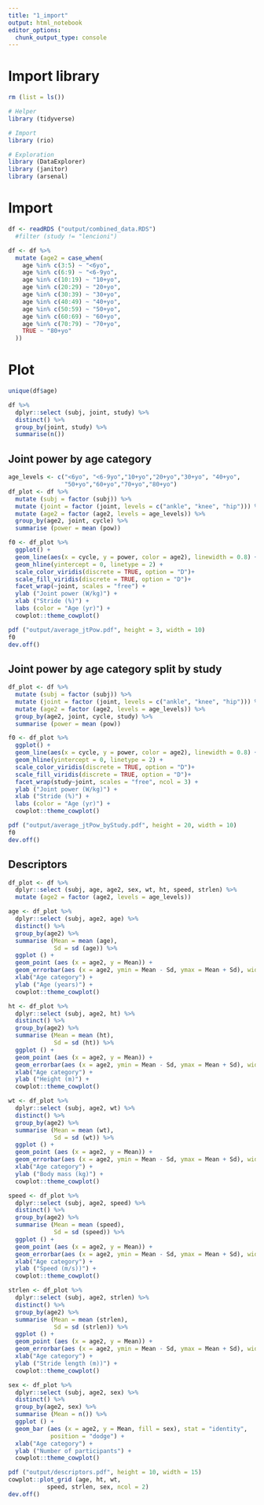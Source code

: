```yaml
---
title: "1_import"
output: html_notebook
editor_options: 
  chunk_output_type: console
---
```

# Import library

```r
rm (list = ls())

# Helper
library (tidyverse)

# Import
library (rio)

# Exploration 
library (DataExplorer)
library (janitor)
library (arsenal)

```

# Import

```r
df <- readRDS ("output/combined_data.RDS") 
  #filter (study != "lencioni") 

df <- df %>%
  mutate (age2 = case_when(
    age %in% c(3:5) ~ "<6yo",
    age %in% c(6:9) ~ "<6-9yo",
    age %in% c(10:19) ~ "10+yo",
    age %in% c(20:29) ~ "20+yo",
    age %in% c(30:39) ~ "30+yo",
    age %in% c(40:49) ~ "40+yo",
    age %in% c(50:59) ~ "50+yo",
    age %in% c(60:69) ~ "60+yo",
    age %in% c(70:79) ~ "70+yo",
    TRUE ~ "80+yo"
  ))
```


# Plot

```r
unique(df$age)

df %>% 
  dplyr::select (subj, joint, study) %>%
  distinct() %>%
  group_by(joint, study) %>%
  summarise(n())
```


## Joint power by age category

```r

age_levels <- c("<6yo", "<6-9yo","10+yo","20+yo","30+yo", "40+yo",
                "50+yo","60+yo","70+yo","80+yo")
df_plot <- df %>%
  mutate (subj = factor (subj)) %>%
  mutate (joint = factor (joint, levels = c("ankle", "knee", "hip"))) %>%
  mutate (age2 = factor (age2, levels = age_levels)) %>%
  group_by(age2, joint, cycle) %>%
  summarise (power = mean (pow))

f0 <- df_plot %>%
  ggplot() +
  geom_line(aes(x = cycle, y = power, color = age2), linewidth = 0.8) +
  geom_hline(yintercept = 0, linetype = 2) + 
  scale_color_viridis(discrete = TRUE, option = "D")+
  scale_fill_viridis(discrete = TRUE, option = "D")+
  facet_wrap(~joint, scales = "free") +
  ylab ("Joint power (W/kg)") +
  xlab ("Stride (%)") +
  labs (color = "Age (yr)") +
  cowplot::theme_cowplot()

pdf ("output/average_jtPow.pdf", height = 3, width = 10)
f0
dev.off()
```



## Joint power by age category split by study

```r

df_plot <- df %>%
  mutate (subj = factor (subj)) %>%
  mutate (joint = factor (joint, levels = c("ankle", "knee", "hip"))) %>%
  mutate (age2 = factor (age2, levels = age_levels)) %>%
  group_by(age2, joint, cycle, study) %>%
  summarise (power = mean (pow))

f0 <- df_plot %>%
  ggplot() +
  geom_line(aes(x = cycle, y = power, color = age2), linewidth = 0.8) +
  geom_hline(yintercept = 0, linetype = 2) + 
  scale_color_viridis(discrete = TRUE, option = "D")+
  scale_fill_viridis(discrete = TRUE, option = "D")+
  facet_wrap(study~joint, scales = "free", ncol = 3) +
  ylab ("Joint power (W/kg)") +
  xlab ("Stride (%)") +
  labs (color = "Age (yr)") +
  cowplot::theme_cowplot()

pdf ("output/average_jtPow_byStudy.pdf", height = 20, width = 10)
f0
dev.off()
```

## Descriptors

```r
df_plot <- df %>%
  dplyr::select (subj, age, age2, sex, wt, ht, speed, strlen) %>%
  mutate (age2 = factor (age2, levels = age_levels)) 

age <- df_plot %>%
  dplyr::select (subj, age2, age) %>%
  distinct() %>%
  group_by(age2) %>%
  summarise (Mean = mean (age),
             Sd = sd (age)) %>%
  ggplot () +
  geom_point (aes (x = age2, y = Mean)) +
  geom_errorbar(aes (x = age2, ymin = Mean - Sd, ymax = Mean + Sd), width = 0) +
  xlab("Age category") +
  ylab ("Age (years)") +
  cowplot::theme_cowplot()

ht <- df_plot %>%
  dplyr::select (subj, age2, ht) %>%
  distinct() %>%
  group_by(age2) %>%
  summarise (Mean = mean (ht),
             Sd = sd (ht)) %>%
  ggplot () +
  geom_point (aes (x = age2, y = Mean)) +
  geom_errorbar(aes (x = age2, ymin = Mean - Sd, ymax = Mean + Sd), width = 0) +
  xlab("Age category") +
  ylab ("Height (m)") +
  cowplot::theme_cowplot()

wt <- df_plot %>%
  dplyr::select (subj, age2, wt) %>%
  distinct() %>%
  group_by(age2) %>%
  summarise (Mean = mean (wt),
             Sd = sd (wt)) %>%
  ggplot () +
  geom_point (aes (x = age2, y = Mean)) +
  geom_errorbar(aes (x = age2, ymin = Mean - Sd, ymax = Mean + Sd), width = 0) +
  xlab("Age category") +
  ylab ("Body mass (kg)") +
  cowplot::theme_cowplot()

speed <- df_plot %>%
  dplyr::select (subj, age2, speed) %>%
  distinct() %>%
  group_by(age2) %>%
  summarise (Mean = mean (speed),
             Sd = sd (speed)) %>%
  ggplot () +
  geom_point (aes (x = age2, y = Mean)) +
  geom_errorbar(aes (x = age2, ymin = Mean - Sd, ymax = Mean + Sd), width = 0) +
  xlab("Age category") +
  ylab ("Speed (m/s))") +
  cowplot::theme_cowplot()

strlen <- df_plot %>%
  dplyr::select (subj, age2, strlen) %>%
  distinct() %>%
  group_by(age2) %>%
  summarise (Mean = mean (strlen),
             Sd = sd (strlen)) %>%
  ggplot () +
  geom_point (aes (x = age2, y = Mean)) +
  geom_errorbar(aes (x = age2, ymin = Mean - Sd, ymax = Mean + Sd), width = 0) +
  xlab("Age category") +
  ylab ("Stride length (m))") +
  cowplot::theme_cowplot()

sex <- df_plot %>%
  dplyr::select (subj, age2, sex) %>%
  distinct() %>%
  group_by(age2, sex) %>%
  summarise (Mean = n()) %>%
  ggplot () +
  geom_bar (aes (x = age2, y = Mean, fill = sex), stat = "identity",
            position = "dodge") +
  xlab("Age category") +
  ylab ("Number of participants") +
  cowplot::theme_cowplot()

pdf ("output/descriptors.pdf", height = 10, width = 15)
cowplot::plot_grid (age, ht, wt, 
           speed, strlen, sex, ncol = 2)
dev.off()
```
